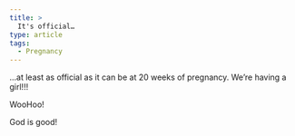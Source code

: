 ```yaml
---
title: >
  It's official…
type: article
tags:
  - Pregnancy
---
```


...at least as official as it can be at 20 weeks of pregnancy. We’re having a girl!!!

WooHoo!

God is good!
